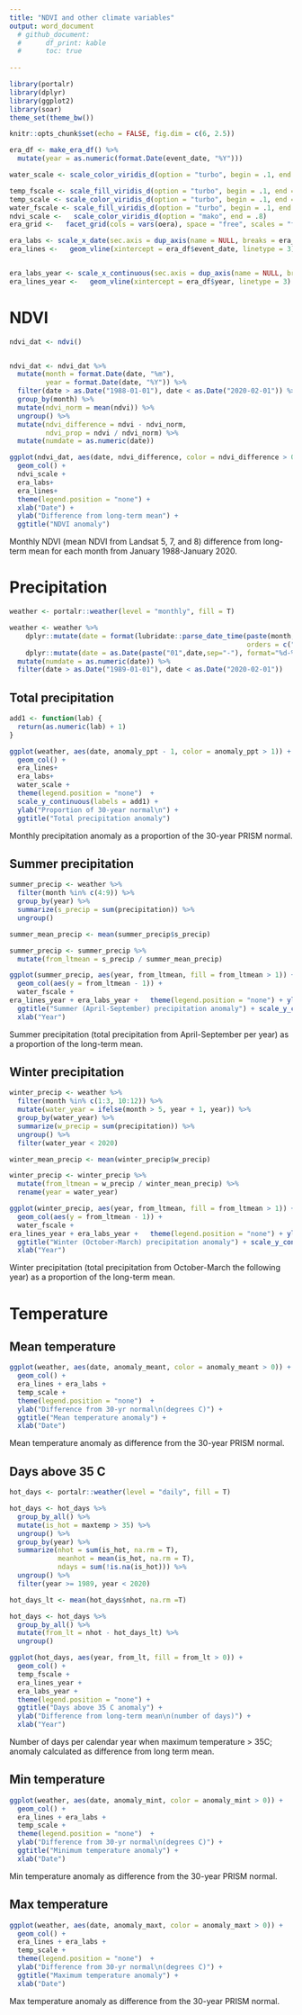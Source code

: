 ```yaml
---
title: "NDVI and other climate variables"
output: word_document
  # github_document:
  #      df_print: kable
  #      toc: true
  
---
```


```r
library(portalr)
library(dplyr)
library(ggplot2)
library(soar)
theme_set(theme_bw())

knitr::opts_chunk$set(echo = FALSE, fig.dim = c(6, 2.5))

era_df <- make_era_df() %>%
  mutate(year = as.numeric(format.Date(event_date, "%Y")))

water_scale <- scale_color_viridis_d(option = "turbo", begin = .1, end = .8, direction = -1)

temp_fscale <- scale_fill_viridis_d(option = "turbo", begin = .1, end = .8, direction = 1)
temp_scale <- scale_color_viridis_d(option = "turbo", begin = .1, end = .8, direction =1)
water_fscale <- scale_fill_viridis_d(option = "turbo", begin = .1, end = .8, direction = -1)
ndvi_scale <-   scale_color_viridis_d(option = "mako", end = .8) 
era_grid <-   facet_grid(cols = vars(oera), space = "free", scales = "free_x")

era_labs <- scale_x_date(sec.axis = dup_axis(name = NULL, breaks = era_df$event_date, labels = era_df$event_name)) 
era_lines <-   geom_vline(xintercept = era_df$event_date, linetype = 3)


era_labs_year <- scale_x_continuous(sec.axis = dup_axis(name = NULL, breaks = era_df$year, labels = era_df$event_name)) 
era_lines_year <-   geom_vline(xintercept = era_df$year, linetype = 3)
```

# NDVI

```r

ndvi_dat <- ndvi()


ndvi_dat <- ndvi_dat %>%
  mutate(month = format.Date(date, "%m"),
         year = format.Date(date, "%Y")) %>%
  filter(date > as.Date("1988-01-01"), date < as.Date("2020-02-01")) %>%
  group_by(month) %>%
  mutate(ndvi_norm = mean(ndvi)) %>%
  ungroup() %>%
  mutate(ndvi_difference = ndvi - ndvi_norm,
         ndvi_prop = ndvi / ndvi_norm) %>%
  mutate(numdate = as.numeric(date)) 

```

```r

ggplot(ndvi_dat, aes(date, ndvi_difference, color = ndvi_difference > 0)) +
  geom_col() +
  ndvi_scale +
  era_labs+ 
  era_lines+
  theme(legend.position = "none") +
  xlab("Date") +
  ylab("Difference from long-term mean") +
  ggtitle("NDVI anomaly")

```

Monthly NDVI (mean NDVI from Landsat 5, 7, and 8) difference from long-term mean for each month from January 1988-January 2020.

# Precipitation

```r


weather <- portalr::weather(level = "monthly", fill = T)

weather <- weather %>%
    dplyr::mutate(date = format(lubridate::parse_date_time(paste(month, year, sep=" "),
                                                           orders = c("m/Y")), "%m-%Y")) %>%
    dplyr::mutate(date = as.Date(paste("01",date,sep="-"), format="%d-%m-%Y"))  %>%
  mutate(numdate = as.numeric(date)) %>%
  filter(date > as.Date("1989-01-01"), date < as.Date("2020-02-01"))

```

## Total precipitation

```r
add1 <- function(lab) {
  return(as.numeric(lab) + 1)
}

ggplot(weather, aes(date, anomaly_ppt - 1, color = anomaly_ppt > 1)) +
  geom_col() +
  era_lines+ 
  era_labs+
  water_scale +
  theme(legend.position = "none")  +
  scale_y_continuous(labels = add1) +
  ylab("Proportion of 30-year normal\n") +
  ggtitle("Total precipitation anomaly")

```

Monthly precipitation anomaly as a proportion of the 30-year PRISM normal. 


## Summer precipitation

```r

summer_precip <- weather %>%
  filter(month %in% c(4:9)) %>%
  group_by(year) %>%
  summarize(s_precip = sum(precipitation)) %>%
  ungroup() 

summer_mean_precip <- mean(summer_precip$s_precip)

summer_precip <- summer_precip %>%
  mutate(from_ltmean = s_precip / summer_mean_precip)

ggplot(summer_precip, aes(year, from_ltmean, fill = from_ltmean > 1)) +
  geom_col(aes(y = from_ltmean - 1)) +
  water_fscale + 
era_lines_year + era_labs_year +   theme(legend.position = "none") + ylab("Proportion of long term mean\n") + 
  ggtitle("Summer (April-September) precipitation anomaly") + scale_y_continuous(labels = add1) +
  xlab("Year")

```

Summer precipitation (total precipitation from April-September per year) as a proportion of the long-term mean.

## Winter precipitation

```r

winter_precip <- weather %>%
  filter(month %in% c(1:3, 10:12)) %>%
  mutate(water_year = ifelse(month > 5, year + 1, year)) %>%
  group_by(water_year) %>%
  summarize(w_precip = sum(precipitation)) %>%
  ungroup() %>%
  filter(water_year < 2020)

winter_mean_precip <- mean(winter_precip$w_precip)

winter_precip <- winter_precip %>%
  mutate(from_ltmean = w_precip / winter_mean_precip) %>%
  rename(year = water_year)

ggplot(winter_precip, aes(year, from_ltmean, fill = from_ltmean > 1)) +
  geom_col(aes(y = from_ltmean - 1)) +
  water_fscale + 
era_lines_year + era_labs_year +   theme(legend.position = "none") + ylab("Proportion of long term mean\n") + 
  ggtitle("Winter (October-March) precipitation anomaly") + scale_y_continuous(labels = add1) +
  xlab("Year")

```

Winter precipitation (total precipitation from October-March the following year) as a proportion of the long-term mean.

# Temperature

## Mean temperature

```r

ggplot(weather, aes(date, anomaly_meant, color = anomaly_meant > 0)) +
  geom_col() +
  era_lines + era_labs +
  temp_scale +
  theme(legend.position = "none")  +
  ylab("Difference from 30-yr normal\n(degrees C)") +
  ggtitle("Mean temperature anomaly") +
  xlab("Date")

```

Mean temperature anomaly as difference from the 30-year PRISM normal.

## Days above 35 C


```r

hot_days <- portalr::weather(level = "daily", fill = T)

hot_days <- hot_days %>%
  group_by_all() %>%
  mutate(is_hot = maxtemp > 35) %>%
  ungroup() %>%
  group_by(year) %>%
  summarize(nhot = sum(is_hot, na.rm = T),
            meanhot = mean(is_hot, na.rm = T),
            ndays = sum(!is.na(is_hot))) %>%
  ungroup() %>%
  filter(year >= 1989, year < 2020)

hot_days_lt <- mean(hot_days$nhot, na.rm =T)

hot_days <- hot_days %>%
  group_by_all() %>%
  mutate(from_lt = nhot - hot_days_lt) %>%
  ungroup()

ggplot(hot_days, aes(year, from_lt, fill = from_lt > 0)) +
  geom_col() +
  temp_fscale +
  era_lines_year +
  era_labs_year + 
  theme(legend.position = "none") +
  ggtitle("Days above 35 C anomaly") +
  ylab("Difference from long-term mean\n(number of days)") +
  xlab("Year")
```

Number of days per calendar year when maximum temperature > 35C; anomaly calculated as difference from long term mean.

## Min temperature

```r

ggplot(weather, aes(date, anomaly_mint, color = anomaly_mint > 0)) +
  geom_col() +
  era_lines + era_labs +
  temp_scale +
  theme(legend.position = "none")  +
  ylab("Difference from 30-yr normal\n(degrees C)") +
  ggtitle("Minimum temperature anomaly") +
  xlab("Date")

```

Min temperature anomaly as difference from the 30-year PRISM normal.


## Max temperature

```r

ggplot(weather, aes(date, anomaly_maxt, color = anomaly_maxt > 0)) +
  geom_col() +
  era_lines + era_labs +
  temp_scale +
  theme(legend.position = "none")  +
  ylab("Difference from 30-yr normal\n(degrees C)") +
  ggtitle("Maximum temperature anomaly") +
  xlab("Date")

```

Max temperature anomaly as difference from the 30-year PRISM normal.

